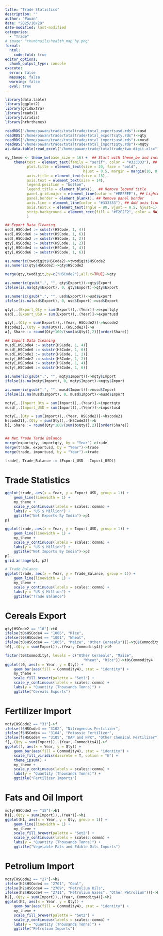 ```yaml
---
title: "Trade Statistics"
description: ""
author: "Pawan"
date: "2025/10/29"
date-modified: last-modified
categories:
  - "Trade"
# image: "thumbnails/health_map_hy.png"
format:
  html:
    code-fold: true
editor_options:
  chunk_output_type: console
execute:
  error: false
  message: false
  warning: false
  eval: true
---
```


```r
library(data.table)
library(ggplot2)
library(gridExtra)
library(readxl)
library(viridis)
library(hrbrthemes)

readRDS("/home/pawan/trade/totaltrade/total_exportsusd.rds")->usd
readRDS("/home/pawan/trade/totaltrade/total_exportsqty.rds")->qty
readRDS("/home/pawan/trade/totaltrade/total_importsusd.rds")->musd
readRDS("/home/pawan/trade/totaltrade/total_importsqty.rds")->mqty
as.data.table(read_excel("/home/pawan/trade/totaltrade/two-digit.xlsx"))->twodigit

my_theme <- theme_bw(base_size = 16) +  ## Start with theme_bw and increase base size
    theme(text = element_text(family = "serif", color = "#333333"), ## Set font family and color
          plot.title = element_text(size = 20, face = "bold",
                                    hjust = 0.5, margin = margin(10, 0, 10, 0)), ## Center and style title
          axis.title = element_text(size = 18),
          axis.text = element_text(size = 14),
          legend.position = "bottom",
          legend.title = element_blank(),  ## Remove legend title
          panel.grid.major = element_line(color = "#EEEEEE"), ## Lighter grid lines
          panel.border = element_blank(), ## Remove panel border
          axis.line = element_line(color = "#333333"), ## Add axis lines
          axis.text.x = element_text(angle = 90, vjust = 0.5, hjust=1),
          strip.background = element_rect(fill = "#F2F2F2", color = NA) ## Style facet strips (if used)
          )
```

```r
## Export Data Cleaning
usd[,HSCode4 := substr(HSCode, 1, 4)]
usd[,HSCode6 := substr(HSCode, 1, 6)]
usd[,HSCode2 := substr(HSCode, 1, 2)]
qty[,HSCode2 := substr(HSCode, 1, 2)]
qty[,HSCode4 := substr(HSCode, 1, 4)]
qty[,HSCode6 := substr(HSCode, 1, 6)]

as.numeric(twodigit$HSCode2)->twodigit$HSCode2
as.numeric(qty$HSCode2)->qty$HSCode2

merge(qty,twodigit,by=c("HSCode2"),all.x=TRUE)->qty

as.numeric(gsub(",", "", qty$Export))->qty$Export
ifelse(is.na(qty$Export), 0, qty$Export)->qty$Export

as.numeric(gsub(",", "", usd$Export))->usd$Export
ifelse(is.na(usd$Export), 0, usd$Export)->usd$Export

qty[,.(Export_Qty = sum(Export)),.(Year)]->exportqty
usd[,.(Export_USD = sum(Export)),.(Year)]->exportusd

qty[,.(Qty = sum(Export)),.(Year, HSCode2)]->hscode2
hscode2[,.(Qty = sum(Qty)),.(HSCode2)]->a
a[, Share := round(Qty*100/(sum(a$Qty)),2)][order(Share)]

## Import Data Cleaning
musd[,HSCode4 := substr(HSCode, 1, 4)]
musd[,HSCode6 := substr(HSCode, 1, 6)]
musd[,HSCode2 := substr(HSCode, 1, 2)]
mqty[,HSCode2 := substr(HSCode, 1, 2)]
mqty[,HSCode4 := substr(HSCode, 1, 4)]
mqty[,HSCode6 := substr(HSCode, 1, 6)]

as.numeric(gsub(",", "", mqty$Import))->mqty$Import
ifelse(is.na(mqty$Import), 0, mqty$Import)->mqty$Import

as.numeric(gsub(",", "", musd$Import))->musd$Import
ifelse(is.na(musd$Import), 0, musd$Import)->musd$Import

mqty[,.(Import_Qty = sum(Import)),.(Year)]->importqty
musd[,.(Import_USD = sum(Import)),.(Year)]->importusd

mqty[,.(Qty = sum(Import)),.(Year, HSCode2)]->hscode21
hscode21[,.(Qty = sum(Qty)),.(HSCode2)]->b
b[, Share := round(Qty*100/(sum(b$Qty)),2)][order(Share)]


## Net Trade Tarde Balance
merge(exportqty, importqty, by = "Year")->trade
merge(trade, exportusd, by = "Year")->trade
merge(trade, importusd, by = "Year")->trade

trade[, Trade_Balance := (Export_USD - Import_USD)]
```

# Trade Statistics

```r
ggplot(trade, aes(x = Year, y = Export_USD, group = 1)) +
    geom_line(linewidth = 1) +
    my_theme +
    scale_y_continuous(labels = scales::comma) +
    labs(y = "US $ Million") +
    ggtitle("Net Exports By India")->p1
p1

ggplot(trade, aes(x = Year, y = Import_USD, group = 1)) +
    geom_line(linewidth = 1) +
    my_theme +
    scale_y_continuous(labels = scales::comma) +
    labs(y = "US $ Million") +
    ggtitle("Net Imports By India")->p2
p2
grid.arrange(p1, p2)
```

```r
# Trade Balance
ggplot(trade, aes(x = Year, y = Trade_Balance, group = 1)) +
    geom_line(linewidth = 1) +
    my_theme +
    scale_y_continuous(labels = scales::comma) +
    labs(y = "US $ Million") +
    ggtitle("Trade Balance")
```

# Cereals Export

```r
qty[HSCode2 == "10"]->t0
ifelse(t0$HSCode4 == "1006", "Rice",
ifelse(t0$HSCode4 == "1001", "Wheat",
ifelse(t0$HSCode4 == "1005", "Maize", "Other Ceraeals")))->t0$Commodity4
t0[,.(Qty = sum(Export)),.(Year, Commodity4)]->t0

factor(t0$Commodity4, levels = c("Other Ceraeals", "Maize",
                                    "Wheat", "Rice"))->t0$Commodity4
ggplot(t0, aes(x = Year, y = Qty)) +
    geom_bar(aes(fill = Commodity4), stat = "identity") +
    my_theme +
    scale_fill_brewer(palette = "Set1") +
    scale_y_continuous(labels = scales::comma) +
    labs(y = "Quantity (Thousands Tonns)") +
    ggtitle("Cereals Exports")
```

# Fertilizer Import

```r
mqty[HSCode2 == "31"]->f
ifelse(f$HSCode4 == "3102", "Nitrogenous Fertilizer",
ifelse(f$HSCode4 == "3104", "Potassic Fertilizer",
ifelse(f$HSCode4 == "3105", "DAP and NPK", "Other Chemical Fertilizer")))->f$Commodity4
f[,.(Qty = sum(Import)),.(Year, Commodity4)]->f
ggplot(f, aes(x = Year, y = Qty)) +
    geom_bar(aes(fill = Commodity4), stat = "identity") +
    scale_fill_viridis(discrete = T, option = "E") +
    theme_ipsum() +
    my_theme +
    scale_y_continuous(labels = scales::comma) +
    labs(y = "Quantity (Thousands Tonns)") +
    ggtitle("Fertilizer Imports")
```

# Fats and Oil Import

```r
mqty[HSCode2 == "15"]->h1
h1[,.(Qty = sum(Import)),.(Year)]->h1
ggplot(h1, aes(x = Year, y = Qty, group = 1)) +
    geom_line(linewidth = 1) +
    my_theme +
    scale_fill_brewer(palette = "Set2") +
    scale_y_continuous(labels = scales::comma) +
    labs(y = "Quantity (Thousands Tonns)") +
    ggtitle("Vegetable Fats and Edible Oils Imports")
```

# Petrolium Import

```r
mqty[HSCode2 == "27"]->h2
ifelse(h2$HSCode4 == "2701", "Coal",
ifelse(h2$HSCode4 == "2709", "Petrolium Oils",
ifelse(h2$HSCode4 == "2711", "Petrolium Gases", "Other Petrolium")))->h2$Commodity4
h2[,.(Qty = sum(Import)),.(Year, Commodity4)]->h2
ggplot(h2, aes(x = Year, y = Qty)) +
    geom_bar(aes(fill = Commodity4), stat = "identity") +
    my_theme +
    scale_fill_brewer(palette = "Set2") +
    scale_y_continuous(labels = scales::comma) +
    labs(y = "Quantity (Thousands Tonns)") +
    ggtitle("Petrolium Imports")
```